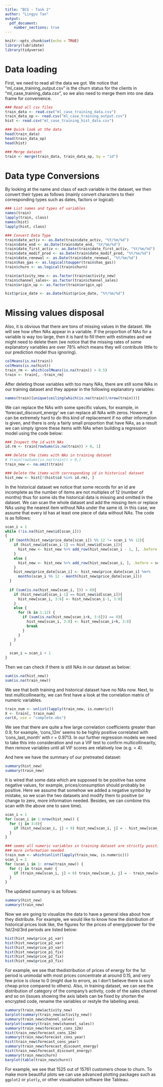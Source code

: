 ```yaml
---
title: "BCG - Task 2"
author: "Lingyu Tan"
output:
  pdf_document:
    number_sections: true
---
```


```r
knitr::opts_chunk$set(echo = TRUE)
library(lubridate)
library(tidyverse)  
```

# Data loading

First, we need to read all the data we got. We notice that "ml_case_training_output.csv" is the churn status for the clients in "ml_case_training_data.csv", so we also need to merge them into one data frame for convenience.

```r

### Read all csv files
train_data <- read.csv("ml_case_training_data.csv")
train_data_op <- read.csv("ml_case_training_output.csv")
hist <- read.csv("ml_case_training_hist_data.csv")

### Quick look at the data
head(train_data)
head(train_data_op)
head(hist)

### Merge dataset
train <- merge(train_data, train_data_op, by = "id")
```

# Data type Conversions

By looking at the name and class of each variable in the dataset, we then convert their types as follows (mainly convert characters to their corresponding types such as dates, factors or logical):

```r

### List names and types of variables
names(train)
lapply(train, class)
names(hist)
lapply(hist, class)

### Convert Data Type
train$date_activ <- as.Date(train$date_activ, "%Y/%m/%d")
train$date_end <- as.Date(train$date_end, "%Y/%m/%d")
train$date_first_activ <- as.Date(train$date_first_activ, "%Y/%m/%d")
train$date_modif_prod <- as.Date(train$date_modif_prod, "%Y/%m/%d")
train$date_renewal <- as.Date(train$date_renewal, "%Y/%m/%d")
train$has_gas <- as.logical(toupper(train$has_gas))
train$churn <- as.logical(train$churn)

train$activity_new <- as.factor(train$activity_new)
train$channel_sales<- as.factor(train$channel_sales)
train$origin_up <- as.factor(train$origin_up)

hist$price_date <- as.Date(hist$price_date, "%Y/%m/%d")

```

# Missing values disposal

Also, it is obvious that there are tons of missing values in the dataset. We will see how often NAs appear in a variable. If the proportion of NAs for a variable is way too large, then it is hard to fill them with estimates and we might need to delete them (we notice that the missing rates of some explanatory variables are over 78% which means they will contribute little to our prediction model thus ignoring).

```r
colMeans(is.na(train))
colMeans(is.na(hist))
train_rm <- which(colMeans(is.na(train)) > 0.5)
train <- train[, -train_rm]

```

After deleting those variables with too many NAs, there are still some NAs in our training dataset and they appear in the following explanatory variables:

```r
names(train)[unique(ceiling(which(is.na(train))/nrow(train)))]
```

We can replace the NAs with some specific values, for example, in 'forecast_discount_energy' we can replace all NAs with zeros. However, it can be extremely hard to do this kind of replacement if no other information is given, and there is only a fairly small proportion that have NAs, as a result we can simply ignore these items with NAs when building a regression model using the code below:

```r
### Inspect the id with NAs
id.rm <- train[rowSums(is.na(train)) > 0, 1]

### Delete the items with NAs in training dataset
# train[rowSums(is.na(train)) > 0,]
train_new <- na.omit(train)

### Delete the items with corresponding id in historical dataset
hist_new <- hist[!(hist$id %in% id.rm), ]
```

In the historical dataset we notice that some records for an id are incomplete as the number of items are not multiples of 12 (number of months) thus for some ids the historical data is missing and omitted in the dataset. We can scan the whole dataset and add the missing item or replace NAs using the nearest item without NAs under the same id. In this case, we assume that every id has at least one piece of data without NAs. The code is as follows:

```r
scan_i = 1
while (!is.na(hist_new$id[scan_i]))
{
  if (month(hist_new$price_date[scan_i]) %% 12 != scan_i %% 12){
    if (hist_new$id[scan_i-1] == hist_new$id[scan_i]){
      hist_new <- hist_new %>% add_row(hist_new[scan_i - 1, ], .before = scan_i)
    }
    else {
      hist_new <- hist_new %>% add_row(hist_new[scan_i, ], .before = scan_i)
    }
    hist_new$price_date[scan_i] <- hist_new$price_date[scan_i] %m+%
      months(scan_i %% 12 - month(hist_new$price_date[scan_i]))
  }
  
  if (sum(is.na(hist_new[scan_i, ])) > 0){
    if (hist_new$id[scan_i-1] == hist_new$id[scan_i]){
      hist_new[scan_i, 3:8] <- hist_new[scan_i-1, 3:8]
    }
    else {
      for (k in 1:12) {
        if (sum(is.na(hist_new[scan_i+k, 3:8])) == 0){
          hist_new[scan_i, 3:8] <- hist_new[scan_i+k, 3:8]
          break
        }
      }
    }
  }
    
  scan_i = scan_i + 1
}

```

Then we can check if there is still NAs in our dataset as below:

```r
sum(is.na(hist_new))
sum(is.na(train_new))
```

We see that both training and historical dataset have no NAs now. Next, to test multicollinearity, we can first have a look at the correlation matrix of numeric variables. 

```r
train_num <- unlist(lapply(train_new, is.numeric))
X <- train[, train_num]
cor(X, use = "complete.obs")
```

We see that there are quite a few large correlation coefficients greater than 0.9, for example, 'cons_12m' seems to be highly positive correlated with 'cons_last_month' with r = 0.9713. In our further regression models we need to take this into consideration and run a VIF test to confirm multicollinearity, then remove variables until all VIF scores are relatively low (e.g. < 4).

And here we have the summary of our pretreated dataset:

```r
summary(hist_new)
summary(train_new)
```

It is wired that some data which are supposed to be positive has some negative values, for example, prices/consumption should probably be positive. Here we assume that somehow we added a negative symbol by mistake, so we scan the two datasets and modify them to positive (or change to zero, more information needed. Besides, we can combine this scan with the above one to save time). 

```r

scan_i = 1
for (scan_i in 1:nrow(hist_new)) {
  for (j in 3:8){
    if (hist_new[scan_i, j] < 0) hist_new[scan_i, j] = - hist_new[scan_i, j]
  }
}

### seems all numeric variables in training dataset are strictly positive
### more information needed
train_num <- which(unlist(lapply(train_new, is.numeric)))
scan_i = 1
for (scan_i in 1: nrow(train_new)) {
  for (j in train_num) {
    if (train_new[scan_i, j] < 0) train_new[scan_i, j] = - train_new[scan_i, j]
  }
}
```

The updated summary is as follows:

```r
summary(hist_new)
summary(train_new)
```

Now we are going to visualize the data to have a general idea about how they distribute. For example, we would like to know how the distribution of historical prices look like, the figures for the prices of energy/power for the 1st/2rd/3rd periods are listed below:

```r
hist(hist_new$price_p1_var)
hist(hist_new$price_p2_var)
hist(hist_new$price_p3_var)
hist(hist_new$price_p1_fix)
hist(hist_new$price_p2_fix)
hist(hist_new$price_p3_fix)

```

For example, we see that thedistribution of prices of energy for the 1st period is unimodal with most prices concentrate at around 0.15, and very few price is close to 0 (might due to errors, as I don't believe there is such cheap price compared to others). Also, in training dataset, we can see the distribution of category of the company's activity, code of the sales channel and so on (issues showing the axis labels can be fixed by shorten the encrypted code, rename the variables or restyle the labelling area).

```r
summary(train_new$activity_new)
barplot(summary(train_new$activity_new))
summary(train_new$channel_sales)
barplot(summary(train_new$channel_sales))
summary(train_new$forecast_cons_12m)
hist(train_new$forecast_cons_12m)
summary(train_new$forecast_cons_year)
hist(train_new$forecast_cons_year)
summary(train_new$forecast_discount_energy)
hist(train_new$forecast_discount_energy)
summary(train_new$churn)
barplot(table(train_new$churn))

```

For example, we see that 1525 out of 15761 customers chose to churn. To make more beautiful plots we can use advanced plotting packages such as `ggplot2` or `plotly`, or other visualisation software like Tableau.





